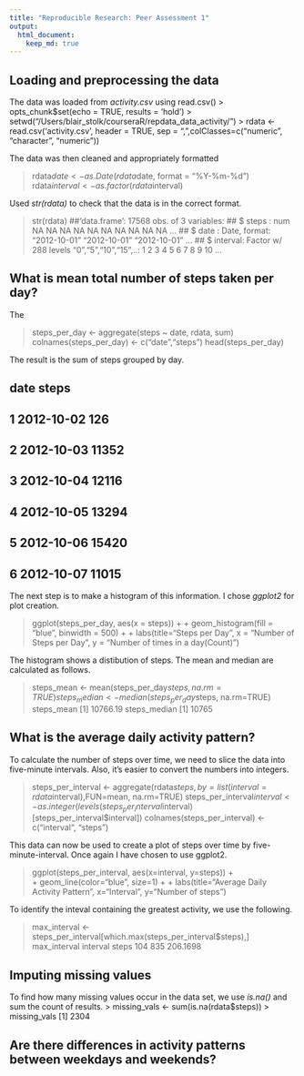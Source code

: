 ```yaml
---
title: "Reproducible Research: Peer Assessment 1"
output: 
  html_document:
    keep_md: true
---
```



## Loading and preprocessing the data
The data was loaded from *activity.csv* using read.csv()
> opts_chunk$set(echo = TRUE, results = 'hold')
> setwd("/Users/blair_stolk/courseraR/repdata_data_activity/")
> rdata <- read.csv('activity.csv', header = TRUE, sep = ",",colClasses=c("numeric", "character", "numeric"))

The data was then cleaned and appropriately formatted 

> rdata$date <- as.Date(rdata$date, format = "%Y-%m-%d")
> rdata$interval <- as.factor(rdata$interval)

Used *str(rdata)* to check that the data is in the correct format. 

>str(rdata)
##'data.frame':	17568 obs. of  3 variables:
## $ steps   : num  NA NA NA NA NA NA NA NA NA NA ...
## $ date    : Date, format: "2012-10-01" "2012-10-01" "2012-10-01" ...
## $ interval: Factor w/ 288 levels "0","5","10","15",..: 1 2 3 4 5 6 7 8 9 10 ...

## What is mean total number of steps taken per day?

The 

> steps_per_day <- aggregate(steps ~ date, rdata, sum)
> colnames(steps_per_day) <- c("date","steps")
> head(steps_per_day)

The result is the sum of steps grouped by day. 

## date steps
## 1 2012-10-02   126
## 2 2012-10-03 11352
## 3 2012-10-04 12116
## 4 2012-10-05 13294
## 5 2012-10-06 15420
## 6 2012-10-07 11015

The next step is to make a histogram of this information. I chose *ggplot2* for plot creation. 

> ggplot(steps_per_day, aes(x = steps)) + 
+     geom_histogram(fill = "blue", binwidth = 500) +
+ labs(title="Steps per Day", x = "Number of Steps per Day", y = "Number of times in a day(Count)")

The histogram shows a distibution of steps. The mean and median are calculated as follows. 

> steps_mean   <- mean(steps_per_day$steps, na.rm=TRUE)
> steps_median <- median(steps_per_day$steps, na.rm=TRUE)
> steps_mean
[1] 10766.19
> steps_median
[1] 10765

## What is the average daily activity pattern?

To calculate the number of steps over time, we need to slice the data into five-minute intervals. Also, it's easier to convert the numbers into integers. 

> steps_per_interval <- aggregate(rdata$steps,by = list(interval = rdata$interval),FUN=mean, na.rm=TRUE)
> steps_per_interval$interval <- as.integer(levels(steps_per_interval$interval)[steps_per_interval$interval])
> colnames(steps_per_interval) <- c("interval", "steps")

This data can now be used to create a plot of steps over time by five-minute-interval. Once again I have chosen to use ggplot2.

> ggplot(steps_per_interval, aes(x=interval, y=steps)) +   
+ geom_line(color="blue", size=1) + 
+ labs(title="Average Daily Activity Pattern", x="Interval", y="Number of steps")

To identify the inteval containing the greatest activity, we use the following.

> max_interval <- steps_per_interval[which.max(steps_per_interval$steps),]
> max_interval
    interval    steps
104      835 206.1698

## Imputing missing values

To find how many missing values occur in the data set, we use *is.na()* and sum the count of results. 
> missing_vals <- sum(is.na(rdata$steps))
> missing_vals
[1] 2304

## Are there differences in activity patterns between weekdays and weekends?
